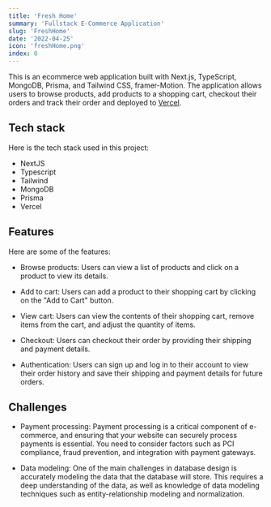 ```yaml
---
title: 'Fresh Home'
summary: 'Fullstack E-Commerce Application'
slug: 'FreshHome'
date: '2022-04-25'
icon: 'freshHome.png'
index: 0
---
```


This is an ecommerce web application built with Next.js, TypeScript,
MongoDB, Prisma, and Tailwind CSS, framer-Motion. The application allows
users to browse products, add products to a shopping cart, checkout their
orders and track their order and deployed to [Vercel](https://vercel.com/).

## Tech stack

Here is the tech stack used in this project:

- NextJS
- Typescript
- Tailwind
- MongoDB
- Prisma
- Vercel

## Features

Here are some of the features:

- Browse products: Users can view a list of products and click on a product
  to view its details.

- Add to cart: Users can add a product to their shopping cart by clicking
  on the "Add to Cart" button.

- View cart: Users can view the contents of their shopping cart, remove
  items from the cart, and adjust the quantity of items.

- Checkout: Users can checkout their order by providing their shipping and
  payment details.

- Authentication: Users can sign up and log in to their account to view
  their order history and save their shipping and payment details for
  future orders.

## Challenges

- Payment processing: Payment processing is a critical component of
  e-commerce, and ensuring that your website can securely process payments
  is essential. You need to consider factors such as PCI compliance, fraud
  prevention, and integration with payment gateways.

- Data modeling: One of the main challenges in database design is
  accurately modeling the data that the database will store. This requires
  a deep understanding of the data, as well as knowledge of data modeling
  techniques such as entity-relationship modeling and normalization.
